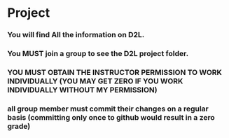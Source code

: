 # Project

### You will find All the information on D2L. 
### You MUST join a group to see the D2L project folder.
### YOU MUST OBTAIN THE INSTRUCTOR PERMISSION TO WORK INDIVIDUALLY (YOU MAY GET ZERO IF YOU WORK INDIVIDUALLY WITHOUT MY PERMISSION)
### all group member must commit their changes on a regular basis (committing only once to github would result in a zero grade)
